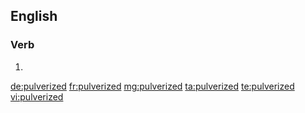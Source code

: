 ==English==

===Verb===
{{infl|en|verb form}}

# {{past of|[[pulverize]]}}

[[de:pulverized]]
[[fr:pulverized]]
[[mg:pulverized]]
[[ta:pulverized]]
[[te:pulverized]]
[[vi:pulverized]]